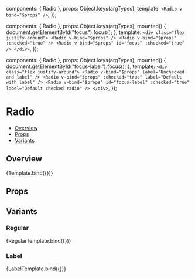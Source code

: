 
<Meta
  title="Inputs/Radio"
  component={Radio}
/>

  components: { Radio },
  props: Object.keys(argTypes),
  template: `<Radio v-bind="$props" />`,
});

  components: { Radio },
  props: Object.keys(argTypes),
  mounted() {
    document.getElementById("focus").focus();
  },
  template: `
    <div class="flex justify-around">
      <Radio v-bind="$props" />
      <Radio v-bind="$props" :checked="true" />
      <Radio v-bind="$props" id="focus" :checked="true" />
    </div>
  `,
});

  components: { Radio },
  props: Object.keys(argTypes),
  mounted() {
    document.getElementById("focus-label").focus();
  },
  template: `
    <div class="flex justify-around">
      <Radio v-bind="$props" label="Unchecked and label" />
      <Radio v-bind="$props" :checked="true" label="Default with label" />
      <Radio v-bind="$props" id="focus-label" :checked="true" label="Default checked radio" />
    </div>
  `,
});

# Radio

- [Overview](#overview)
- [Props](#props)
- [Variants](#variants)

## Overview

<Canvas>
  <Story name="Overview">
    {Template.bind({})}
  </Story>
</Canvas>

## Props

<ArgsTable story="Overview" />

## Variants

### Regular

<Canvas>
  <Story name="Regular">
    {RegularTemplate.bind({})}
  </Story>
</Canvas>

### Label

<Canvas>
  <Story name="Label">
    {LabelTemplate.bind({})}
  </Story>
</Canvas>

